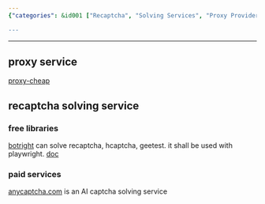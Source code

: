 ```yaml
---
{"categories": &id001 ["Recaptcha", "Solving Services", "Proxy Providers", "Cheap Proxy", "Botright", "Anycaptcha.com"], "category": "Recaptcha Solving Solutions", "date": "2023-01-14 05:45:51", "description": "This article discusses recaptcha solving services and proxy providers, offering suggestions for a low-cost proxy service (proxy-cheap) and various recaptcha solving options including free libraries like Botright and paid solutions such as Anycaptcha.com.", "tags": *id001, "title": "recaptcha solving, proxy providers"}

---
```


------

## proxy service

[proxy-cheap](https://www.proxy-cheap.com/)

## recaptcha solving service

### free libraries

[botright](https://github.com/Vinyzu/Botright) can solve recaptcha, hcaptcha, geetest. it shall be used with playwright. [doc](https://botright.readthedocs.io/en/latest/)

### paid services

[anycaptcha.com](https://anycaptcha.com/) is an AI captcha solving service

